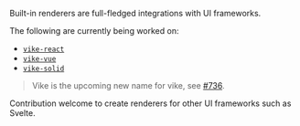 
Built-in renderers are full-fledged integrations with UI frameworks.

The following <Link text="integrations" href="/vike-packages" /> are currently being worked on:
 - [`vike-react`](https://github.com/vikejs/vike-react)
 - [`vike-vue`](https://github.com/vikejs/vike-vue)
 - [`vike-solid`](https://github.com/vikejs/vike-solid)

> Vike is the upcoming new name for vike, see [#736](https://github.com/vikejs/vike/issues/736).

Contribution welcome to create renderers for other UI frameworks such as Svelte.
